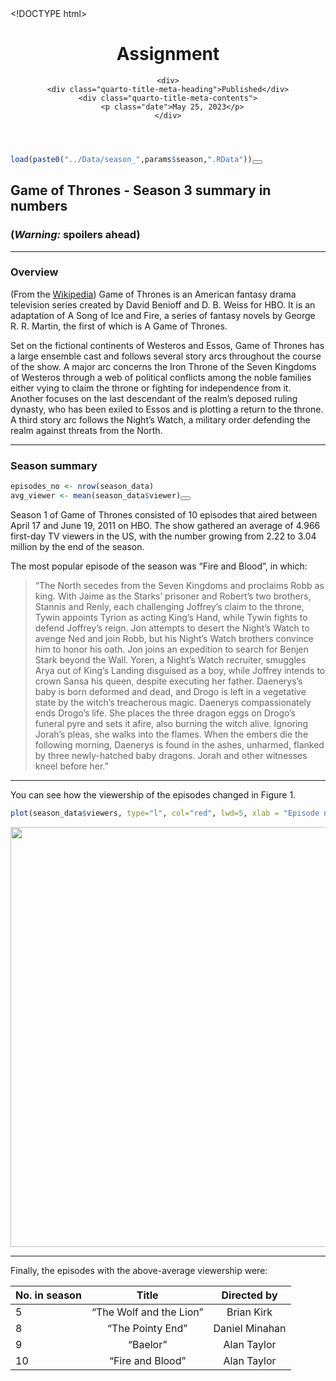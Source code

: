 <!DOCTYPE html>
<html xmlns="http://www.w3.org/1999/xhtml" lang="en" xml:lang="en"><head>

<meta charset="utf-8">
<meta name="generator" content="quarto-1.1.189">

<meta name="viewport" content="width=device-width, initial-scale=1.0, user-scalable=yes">

<meta name="dcterms.date" content="2023-05-25">

<title>Assignment</title>
<style>
code{white-space: pre-wrap;}
span.smallcaps{font-variant: small-caps;}
div.columns{display: flex; gap: min(4vw, 1.5em);}
div.column{flex: auto; overflow-x: auto;}
div.hanging-indent{margin-left: 1.5em; text-indent: -1.5em;}
ul.task-list{list-style: none;}
ul.task-list li input[type="checkbox"] {
  width: 0.8em;
  margin: 0 0.8em 0.2em -1.6em;
  vertical-align: middle;
}
pre > code.sourceCode { white-space: pre; position: relative; }
pre > code.sourceCode > span { display: inline-block; line-height: 1.25; }
pre > code.sourceCode > span:empty { height: 1.2em; }
.sourceCode { overflow: visible; }
code.sourceCode > span { color: inherit; text-decoration: inherit; }
div.sourceCode { margin: 1em 0; }
pre.sourceCode { margin: 0; }
@media screen {
div.sourceCode { overflow: auto; }
}
@media print {
pre > code.sourceCode { white-space: pre-wrap; }
pre > code.sourceCode > span { text-indent: -5em; padding-left: 5em; }
}
pre.numberSource code
  { counter-reset: source-line 0; }
pre.numberSource code > span
  { position: relative; left: -4em; counter-increment: source-line; }
pre.numberSource code > span > a:first-child::before
  { content: counter(source-line);
    position: relative; left: -1em; text-align: right; vertical-align: baseline;
    border: none; display: inline-block;
    -webkit-touch-callout: none; -webkit-user-select: none;
    -khtml-user-select: none; -moz-user-select: none;
    -ms-user-select: none; user-select: none;
    padding: 0 4px; width: 4em;
    color: #aaaaaa;
  }
pre.numberSource { margin-left: 3em; border-left: 1px solid #aaaaaa;  padding-left: 4px; }
div.sourceCode
  {   }
@media screen {
pre > code.sourceCode > span > a:first-child::before { text-decoration: underline; }
}
code span.al { color: #ff0000; font-weight: bold; } /* Alert */
code span.an { color: #60a0b0; font-weight: bold; font-style: italic; } /* Annotation */
code span.at { color: #7d9029; } /* Attribute */
code span.bn { color: #40a070; } /* BaseN */
code span.bu { color: #008000; } /* BuiltIn */
code span.cf { color: #007020; font-weight: bold; } /* ControlFlow */
code span.ch { color: #4070a0; } /* Char */
code span.cn { color: #880000; } /* Constant */
code span.co { color: #60a0b0; font-style: italic; } /* Comment */
code span.cv { color: #60a0b0; font-weight: bold; font-style: italic; } /* CommentVar */
code span.do { color: #ba2121; font-style: italic; } /* Documentation */
code span.dt { color: #902000; } /* DataType */
code span.dv { color: #40a070; } /* DecVal */
code span.er { color: #ff0000; font-weight: bold; } /* Error */
code span.ex { } /* Extension */
code span.fl { color: #40a070; } /* Float */
code span.fu { color: #06287e; } /* Function */
code span.im { color: #008000; font-weight: bold; } /* Import */
code span.in { color: #60a0b0; font-weight: bold; font-style: italic; } /* Information */
code span.kw { color: #007020; font-weight: bold; } /* Keyword */
code span.op { color: #666666; } /* Operator */
code span.ot { color: #007020; } /* Other */
code span.pp { color: #bc7a00; } /* Preprocessor */
code span.sc { color: #4070a0; } /* SpecialChar */
code span.ss { color: #bb6688; } /* SpecialString */
code span.st { color: #4070a0; } /* String */
code span.va { color: #19177c; } /* Variable */
code span.vs { color: #4070a0; } /* VerbatimString */
code span.wa { color: #60a0b0; font-weight: bold; font-style: italic; } /* Warning */
</style>


<script src="Assignment_files/libs/clipboard/clipboard.min.js"></script>
<script src="Assignment_files/libs/quarto-html/quarto.js"></script>
<script src="Assignment_files/libs/quarto-html/popper.min.js"></script>
<script src="Assignment_files/libs/quarto-html/tippy.umd.min.js"></script>
<script src="Assignment_files/libs/quarto-html/anchor.min.js"></script>
<link href="Assignment_files/libs/quarto-html/tippy.css" rel="stylesheet">
<link href="Assignment_files/libs/quarto-html/quarto-syntax-highlighting.css" rel="stylesheet" id="quarto-text-highlighting-styles">
<script src="Assignment_files/libs/bootstrap/bootstrap.min.js"></script>
<link href="Assignment_files/libs/bootstrap/bootstrap-icons.css" rel="stylesheet">
<link href="Assignment_files/libs/bootstrap/bootstrap.min.css" rel="stylesheet" id="quarto-bootstrap" data-mode="light">


</head>

<body class="fullcontent">

<div id="quarto-content" class="page-columns page-rows-contents page-layout-article">

<main class="content" id="quarto-document-content">

<header id="title-block-header" class="quarto-title-block default">
<div class="quarto-title">
<h1 class="title">Assignment</h1>
</div>



<div class="quarto-title-meta">

    
    <div>
    <div class="quarto-title-meta-heading">Published</div>
    <div class="quarto-title-meta-contents">
      <p class="date">May 25, 2023</p>
    </div>
  </div>
    
  </div>
  

</header>

<div class="cell">
<div class="sourceCode cell-code" id="cb1"><pre class="sourceCode r code-with-copy"><code class="sourceCode r"><span id="cb1-1"><a href="#cb1-1" aria-hidden="true" tabindex="-1"></a><span class="fu">load</span>(<span class="fu">paste0</span>(<span class="st">"../Data/season_"</span>,params<span class="sc">$</span>season,<span class="st">".RData"</span>))</span></code><button title="Copy to Clipboard" class="code-copy-button"><i class="bi"></i></button></pre></div>
</div>
<section id="game-of-thrones---season-3-summary-in-numbers" class="level1">
<h1>Game of Thrones - Season 3 summary in numbers</h1>
<section id="warning-spoilers-ahead" class="level3">
<h3 class="anchored" data-anchor-id="warning-spoilers-ahead"><strong>(<em>Warning:</em> spoilers ahead)</strong></h3>
<hr>
</section>
<section id="overview" class="level3">
<h3 class="anchored" data-anchor-id="overview">Overview</h3>
<p>(From the <a href="https://en.wikipedia.org/wiki/Game_of_Thrones#Premise">Wikipedia</a>) Game of Thrones is an American fantasy drama television series created by David Benioff and D. B. Weiss for HBO. It is an adaptation of A Song of Ice and Fire, a series of fantasy novels by George R. R. Martin, the first of which is A Game of Thrones.</p>
<p>Set on the fictional continents of Westeros and Essos, Game of Thrones has a large ensemble cast and follows several story arcs throughout the course of the show. A major arc concerns the Iron Throne of the Seven Kingdoms of Westeros through a web of political conflicts among the noble families either vying to claim the throne or fighting for independence from it. Another focuses on the last descendant of the realm’s deposed ruling dynasty, who has been exiled to Essos and is plotting a return to the throne. A third story arc follows the Night’s Watch, a military order defending the realm against threats from the North.</p>
<hr>
</section>
<section id="season-summary" class="level3">
<h3 class="anchored" data-anchor-id="season-summary">Season summary</h3>
<div class="cell">
<div class="sourceCode cell-code" id="cb2"><pre class="sourceCode r code-with-copy"><code class="sourceCode r"><span id="cb2-1"><a href="#cb2-1" aria-hidden="true" tabindex="-1"></a>episodes_no <span class="ot">&lt;-</span> <span class="fu">nrow</span>(season_data)</span>
<span id="cb2-2"><a href="#cb2-2" aria-hidden="true" tabindex="-1"></a>avg_viewer <span class="ot">&lt;-</span> <span class="fu">mean</span>(season_data<span class="sc">$</span>viewer)</span></code><button title="Copy to Clipboard" class="code-copy-button"><i class="bi"></i></button></pre></div>
</div>
<p>Season 1 of Game of Thrones consisted of 10 episodes that aired between April 17 and June 19, 2011 on HBO. The show gathered an average of 4.966 first-day TV viewers in the US, with the number growing from 2.22 to 3.04 million by the end of the season.</p>
<p>The most popular episode of the season was “Fire and Blood”, in which:</p>
<blockquote class="blockquote">
<p>“The North secedes from the Seven Kingdoms and proclaims Robb as king. With Jaime as the Starks’ prisoner and Robert’s two brothers, Stannis and Renly, each challenging Joffrey’s claim to the throne, Tywin appoints Tyrion as acting King’s Hand, while Tywin fights to defend Joffrey’s reign. Jon attempts to desert the Night’s Watch to avenge Ned and join Robb, but his Night’s Watch brothers convince him to honor his oath. Jon joins an expedition to search for Benjen Stark beyond the Wall. Yoren, a Night’s Watch recruiter, smuggles Arya out of King’s Landing disguised as a boy, while Joffrey intends to crown Sansa his queen, despite executing her father. Daenerys’s baby is born deformed and dead, and Drogo is left in a vegetative state by the witch’s treacherous magic. Daenerys compassionately ends Drogo’s life. She places the three dragon eggs on Drogo’s funeral pyre and sets it afire, also burning the witch alive. Ignoring Jorah’s pleas, she walks into the flames. When the embers die the following morning, Daenerys is found in the ashes, unharmed, flanked by three newly-hatched baby dragons. Jorah and other witnesses kneel before her.”</p>
</blockquote>
<hr>
<p>You can see how the viewership of the episodes changed in Figure 1.</p>
<div class="cell">
<div class="sourceCode cell-code" id="cb3"><pre class="sourceCode r code-with-copy"><code class="sourceCode r"><span id="cb3-1"><a href="#cb3-1" aria-hidden="true" tabindex="-1"></a><span class="fu">plot</span>(season_data<span class="sc">$</span>viewers, <span class="at">type=</span><span class="st">"l"</span>, <span class="at">col=</span><span class="st">"red"</span>, <span class="at">lwd=</span><span class="dv">5</span>, <span class="at">xlab =</span> <span class="st">"Episode number"</span>, <span class="at">ylab =</span> <span class="st">"1st day TV viewers in the US (millions)"</span>)</span></code><button title="Copy to Clipboard" class="code-copy-button"><i class="bi"></i></button></pre></div>
<div class="cell-output-display">
<p><img src="Assignment_files/figure-html/viewers_plot-1.png" class="img-fluid" width="672"></p>
</div>
</div>
<hr>
<p>Finally, the episodes with the above-average viewership were:</p>
<table class="table">
<thead>
<tr class="header">
<th style="text-align: left;">No.&nbsp;in season</th>
<th style="text-align: center;">Title</th>
<th style="text-align: center;">Directed by</th>
</tr>
</thead>
<tbody>
<tr class="odd">
<td style="text-align: left;">5</td>
<td style="text-align: center;">“The Wolf and the Lion”</td>
<td style="text-align: center;">Brian Kirk</td>
</tr>
<tr class="even">
<td style="text-align: left;">8</td>
<td style="text-align: center;">“The Pointy End”</td>
<td style="text-align: center;">Daniel Minahan</td>
</tr>
<tr class="odd">
<td style="text-align: left;">9</td>
<td style="text-align: center;">“Baelor”</td>
<td style="text-align: center;">Alan Taylor</td>
</tr>
<tr class="even">
<td style="text-align: left;">10</td>
<td style="text-align: center;">“Fire and Blood”</td>
<td style="text-align: center;">Alan Taylor</td>
</tr>
</tbody>
</table>
</section>
</section>

</main>
<!-- /main column -->
<script id="quarto-html-after-body" type="application/javascript">
window.document.addEventListener("DOMContentLoaded", function (event) {
  const toggleBodyColorMode = (bsSheetEl) => {
    const mode = bsSheetEl.getAttribute("data-mode");
    const bodyEl = window.document.querySelector("body");
    if (mode === "dark") {
      bodyEl.classList.add("quarto-dark");
      bodyEl.classList.remove("quarto-light");
    } else {
      bodyEl.classList.add("quarto-light");
      bodyEl.classList.remove("quarto-dark");
    }
  }
  const toggleBodyColorPrimary = () => {
    const bsSheetEl = window.document.querySelector("link#quarto-bootstrap");
    if (bsSheetEl) {
      toggleBodyColorMode(bsSheetEl);
    }
  }
  toggleBodyColorPrimary();  
  const icon = "";
  const anchorJS = new window.AnchorJS();
  anchorJS.options = {
    placement: 'right',
    icon: icon
  };
  anchorJS.add('.anchored');
  const clipboard = new window.ClipboardJS('.code-copy-button', {
    target: function(trigger) {
      return trigger.previousElementSibling;
    }
  });
  clipboard.on('success', function(e) {
    // button target
    const button = e.trigger;
    // don't keep focus
    button.blur();
    // flash "checked"
    button.classList.add('code-copy-button-checked');
    var currentTitle = button.getAttribute("title");
    button.setAttribute("title", "Copied!");
    setTimeout(function() {
      button.setAttribute("title", currentTitle);
      button.classList.remove('code-copy-button-checked');
    }, 1000);
    // clear code selection
    e.clearSelection();
  });
  function tippyHover(el, contentFn) {
    const config = {
      allowHTML: true,
      content: contentFn,
      maxWidth: 500,
      delay: 100,
      arrow: false,
      appendTo: function(el) {
          return el.parentElement;
      },
      interactive: true,
      interactiveBorder: 10,
      theme: 'quarto',
      placement: 'bottom-start'
    };
    window.tippy(el, config); 
  }
  const noterefs = window.document.querySelectorAll('a[role="doc-noteref"]');
  for (var i=0; i<noterefs.length; i++) {
    const ref = noterefs[i];
    tippyHover(ref, function() {
      // use id or data attribute instead here
      let href = ref.getAttribute('data-footnote-href') || ref.getAttribute('href');
      try { href = new URL(href).hash; } catch {}
      const id = href.replace(/^#\/?/, "");
      const note = window.document.getElementById(id);
      return note.innerHTML;
    });
  }
  var bibliorefs = window.document.querySelectorAll('a[role="doc-biblioref"]');
  for (var i=0; i<bibliorefs.length; i++) {
    const ref = bibliorefs[i];
    const cites = ref.parentNode.getAttribute('data-cites').split(' ');
    tippyHover(ref, function() {
      var popup = window.document.createElement('div');
      cites.forEach(function(cite) {
        var citeDiv = window.document.createElement('div');
        citeDiv.classList.add('hanging-indent');
        citeDiv.classList.add('csl-entry');
        var biblioDiv = window.document.getElementById('ref-' + cite);
        if (biblioDiv) {
          citeDiv.innerHTML = biblioDiv.innerHTML;
        }
        popup.appendChild(citeDiv);
      });
      return popup.innerHTML;
    });
  }
});
</script>
</div> <!-- /content -->



</body></html>